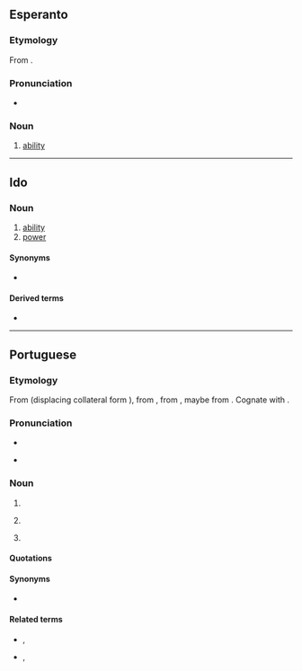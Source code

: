 ==Esperanto==

===Etymology===
From {{af|eo|povi|-o}}.

===Pronunciation===
* {{audio|eo|LL-Q143 (epo)-Robin van der Vliet-povo.wav|Audio}}
{{eo-IPA}}

===Noun===
{{eo-head}}

# [[ability]]

----

==Ido==

===Noun===
{{io-noun|pov}}

# [[ability]]
# [[power]]

====Synonyms====
* {{sense|ability}} {{l|io|habileso}}

====Derived terms====
* {{l|io|povar}}

----

==Portuguese==
{{wikipedia|lang=pt}}

===Etymology===
From {{inh|pt|roa-opt|poboo}} (displacing collateral form {{m|roa-opt|poblo}}), from {{inh|pt|la|populus|t=people, nation}}, from {{inh|pt|itc-pro|*poplos||army}}, maybe from {{der|pt|ett|-}}. Cognate with {{cog|gl|pobo}}.

===Pronunciation===
* {{IPA|pt|/ˈpo.vu/}}
* {{a|South Brazil}} {{IPA|pt|/ˈpo.vo/}}

===Noun===
{{pt-noun|m|s}}

# {{l|en|people}}
# {{l|en|hamlet}} {{gloss|a small village or a group of houses}}
# {{lb|pt|Brazil}} {{l|en|mob}}

====Quotations====
{{seeCites|lang=pt}}

====Synonyms====
* {{sense|hamlet}} {{l|pt|lugarejo}}

====Related terms====
* {{l|pt|população}}, {{l|pt|popular}}
* {{l|pt|povoado}}, {{l|pt|povoar}}